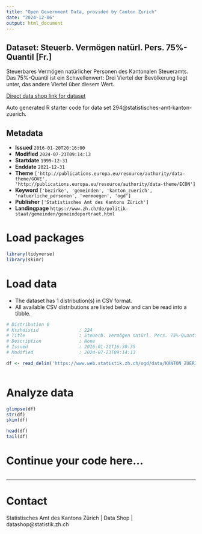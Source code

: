 ```yaml
---
title: "Open Government Data, provided by Canton Zurich"
date: "2024-12-06"
output: html_document
---
```


## Dataset: Steuerb. Vermögen natürl. Pers. 75%-Quantil [Fr.]

Steuerbares Vermögen natürlicher Personen des Kantonalen Steueramts. Das 75%-Quantil ist ein Schwellenwert: Drei Viertel der Bevölkerung liegt unter, das andere Viertel über diesem Wert.

[Direct data shop link for dataset](https://www.zh.ch/de/politik-staat/statistik-daten/datenkatalog.html#/datasets/294@statistisches-amt-kanton-zuerich)

Auto generated R starter code for data set 294@statistisches-amt-kanton-zuerich.

## Metadata

- **Issued** `2016-01-20T20:16:00`
- **Modified** `2024-07-23T09:14:13`
- **Startdate** `1999-12-31`
- **Enddate** `2021-12-31`
- **Theme** `['http://publications.europa.eu/resource/authority/data-theme/GOVE', 'http://publications.europa.eu/resource/authority/data-theme/ECON']`
- **Keyword** `['bezirke', 'gemeinden', 'kanton_zuerich', 'natuerliche_personen', 'vermoegen', 'ogd']`
- **Publisher** `['Statistisches Amt des Kantons Zürich']`
- **Landingpage** `https://www.zh.ch/de/politik-staat/gemeinden/gemeindeportraet.html`


# Load packages

```r

library(tidyverse)
library(skimr)

```

# Load data

-   The dataset has 1 distribution(s) in CSV format.
-   All available CSV distributions are listed below and can be read into a tibble.

```r

# Distribution 0
# Ktzhdistid               : 224
# Title                    : Steuerb. Vermögen natürl. Pers. 75%-Quantil [Fr.]
# Description              : None
# Issued                   : 2016-01-21T16:30:35
# Modified                 : 2024-07-23T09:14:13

df <- read_delim('https://www.web.statistik.zh.ch/ogd/data/KANTON_ZUERICH_322.csv')



```

# Analyze data

```r

glimpse(df)
str(df)
skim(df)

head(df)
tail(df)

```

# Continue your code here...

```r

```

------------------------------------------------------------------------

# Contact

Statistisches Amt des Kantons Zürich | Data Shop | datashop@statistik.zh.ch

